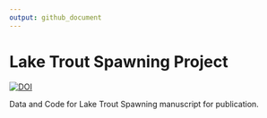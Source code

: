 ```yaml
---
output: github_document
---
```


# Lake Trout Spawning Project
[![DOI](https://zenodo.org/badge/674324634.svg)](https://zenodo.org/badge/latestdoi/674324634)

Data and Code for Lake Trout Spawning manuscript for publication.  